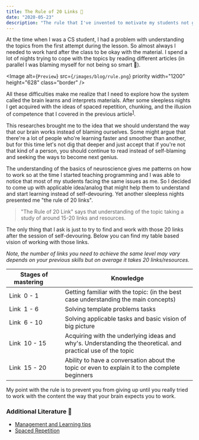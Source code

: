 ```yaml
---
title: The Rule of 20 Links 🔗
date: "2020-05-23"
description: "The rule that I've invented to motivate my students not giving up."
---
```


At the time when I was a CS student, I had a problem with understanding the topics from the first attempt during the lesson. So almost always I needed to work hard after the class to be okay with the material. I spend a lot of nights trying to cope with the topics by reading different articles (in parallel I was blaming myself for not being so smart 🤟).

<Image
  alt={`Preview`}
  src={`/images/blog/rule.png`}
  priority
  width="1200"
  height="628"
  class="border"
/>

All these difficulties make me realize that I need to explore how the system called the brain learns and interprets materials. After some sleepless nights I get acquired with the ideas of spaced repetition, chunking, and the illusion of competence that I covered in the previous article<sup>[1](#additional-literature-)</sup>.

This researches brought me to the idea that we should understand the way that our brain works instead of blaming ourselves. Some might argue that there're a lot of people who're learning faster and smoother than another, but for this time let's not dig that deeper and just accept that if you're not that kind of a person, you should continue to read instead of self-blaming and seeking the ways to become next genius.

The understanding of the basics of neuroscience gives me patterns on how to work so at the time I started teaching programming and I was able to notice that most of my students facing the same issues as me. So I decided to come up with applicable idea/analog that might help them to understand and start learning instead of self-devouring. Yet another sleepless nights presented me "the rule of 20 links".

> "The Rule of 20 Link" says that understanding of the topic taking a study of around 15-20 links and resources.

The only thing that I ask is just to try to find and work with those 20 links after the session of self-devouring. Below you can find my table based vision of working with those links.

_Note, the number of links you need to achieve the same level may vary depends on your previous skills but on average it takes 20 links/resources._

| Stages of mastering&nbsp;&nbsp;&nbsp;&nbsp;&nbsp;&nbsp;&nbsp; | Knowledge                                                                                                    |
| ------------------------------------------------------------- | ------------------------------------------------------------------------------------------------------------ |
| Link&nbsp; 0 - 1                                              | Getting familiar with the topic: (in the best case understanding the main concepts)                          |
| Link&nbsp; 1 - 6                                              | Solving template problems tasks                                                                              |
| Link&nbsp; 6 - 10                                             | Solving applicable tasks and basic vision of big picture                                                     |
| Link&nbsp; 10 - 15                                            | Acquiring with the underlying ideas and why's. Understanding the theoretical. and practical use of the topic |
| Link&nbsp; 15 - 20                                            | Ability to have a conversation about the topic or even to explain it to the complete beginners               |

My point with the rule is to prevent you from giving up until you really tried to work with the content the way that your brain expects you to work.

### Additional Literature 📖

- [Management and Learning tips](https://oganisyan.com/blog/self-management-tips/)
- [Spaced Repetition](https://en.wikipedia.org/wiki/Spaced_repetition)
